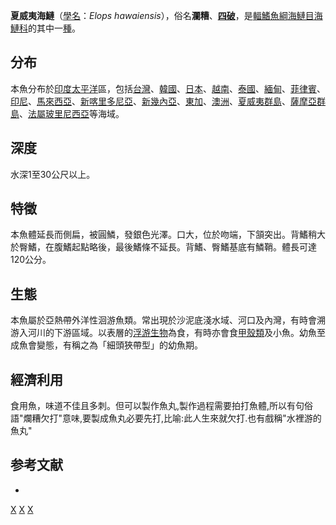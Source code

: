 {{Speciesbox
| taxon = Elops hawaiensis
| status = NE
| status_system = iucn3.1
| parent authority = [[卡爾·林奈|Linnaeus]], 1766
| authority = {{le|查爾斯·塔特·里根|Charles Tate Regan|Regan}}, 1909
| synonyms = *''Elops australis''<br /><small>Regan, 1909</small>
*''Elops hawaiiensis''<br /><small>Regan, 1909</small>
}}

'''夏威夷海鰱'''（[[學名|學名]]：''Elops hawaiensis''），俗名'''瀾糟'''、'''[[四破|四破]]'''，是[[輻鰭魚綱|輻鰭魚綱]][[海鰱目|海鰱目]][[海鰱科|海鰱科]]的其中一[[種|種]]。

==分布==
本魚分布於[[印度|印度]][[太平洋|太平洋]]區，包括[[台灣|台灣]]、[[韓國|韓國]]、[[日本|日本]]、[[越南|越南]]、[[泰國|泰國]]、[[緬甸|緬甸]]、[[菲律賓|菲律賓]]、[[印尼|印尼]]、[[馬來西亞|馬來西亞]]、[[新喀里多尼亞|新喀里多尼亞]]、[[新幾內亞|新幾內亞]]、[[東加|東加]]、[[澳洲|澳洲]]、[[夏威夷群島|夏威夷群島]]、[[薩摩亞群島|薩摩亞群島]]、[[法屬玻里尼西亞|法屬玻里尼西亞]]等海域。

==深度==
水深1至30公尺以上。

==特徵==
本魚體延長而側扁，被圓鱗，發銀色光澤。口大，位於吻端，下頷突出。背鰭稍大於臀鰭，在腹鰭起點略後，最後鰭條不延長。背鰭、臀鰭基底有鱗鞘。體長可達120公分。

==生態==
本魚屬於亞熱帶外洋性洄游魚類。常出現於沙泥底淺水域、河口及內灣，有時會溯游入河川的下游區域。以表層的[[浮游生物|浮游生物]]為食，有時亦會食[[甲殼類|甲殼類]]及小魚。幼魚至成魚會變態，有稱之為「細頭狹帶型」的幼魚期。

==經濟利用==
食用魚，味道不佳且多刺。但可以製作魚丸,製作過程需要拍打魚體,所以有句俗語"爛糟欠打"意味,要製成魚丸必要先打,比喻:此人生來就欠打.也有戲稱"水裡游的魚丸"

==参考文献==
*{{FishBase_species|genus=Elops|species=hawaiensis|year=2011|month=12}}
{{taxonbar}}

[[Category:食用鱼|X]]
[[Category:海鰱屬|X]]
[[Category:1909年描述的鱼类|X]]